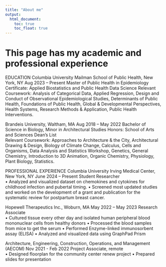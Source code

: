 ```yaml
---
title: "About me"
output: 
  html_document:
    toc: true
    toc_float: true
---
```


# This page has my academic and professional experience 

EDUCATION
Columbia University Mailman School of Public Health, New York, NY                             Aug 2023 – Present
Master of Public Health in Epidemiology                                                                               
Certificate: Applied Biostatistics and Public Health Data Science 
Relevant Coursework: Analysis of Categorical Data, Applied Regression, Design and Conduct of Observational Epidemiological Studies, Determinants of Public Health, Foundations of Public Health, Global & Developmental Perspectives, Health Systems, Research Methods & Application, Public Health Interventions.

Brandeis University, Waltham, MA                                                              Aug 2018 – May 2022
Bachelor of Science in Biology, Minor in Architectural Studies 
Honors: School of Arts and Sciences Dean’s List                                          	  
Relevant Coursework: Approaches to Architecture & the City, Architectural Drawing & Design, Biology of Climate Change, Calculus, Cells and Organisms, Data Analysis and Statistics Workshop, Genetics, General Chemistry, Introduction to 3D Animation, Organic Chemistry, Physiology, Plant Biology, Statistics.

PROFESSIONAL EXPERIENCE
Columbia University Irving Medical Center, New York, NY	June 2024 – Present
Student Researcher	
•	Analyzed and visualized dataset on chemokines and cytokines for childhood infection and pubertal timing. 
•	Screened most updated studies and worked on the development of a grant and publication for the systematic review for postpartum breast cancer. 

Hopewell Therapeutics Inc., Woburn, MA	May 2022 – May 2023
Research Associate	
•	Cultured tissue every other day and isolated human peripheral blood mononuclear cells from healthy donors
•	Processed the blood samples from mice to get the serum
•	Performed Enzyme-linked immunosorbent assay (ELISA)
•	Analyzed and visualized data using GraphPad Prism	

Architecture, Engineering, Construction, Operations, and Management (AECOM)	Nov 2021 - Feb 2022
Project Associate, remote	
•	Designed floorplan for the community center renew project
•	Prepared slides for presentation

